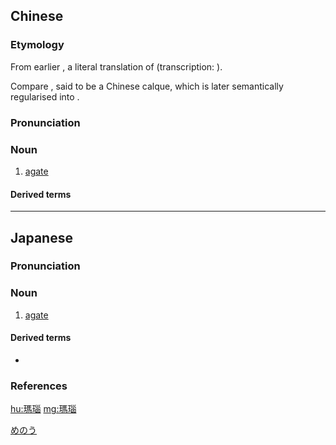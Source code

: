 {{also|玛瑙}}
==Chinese==
{{zh-forms|s=玛瑙}}

===Etymology===
From earlier {{zh-l|*馬腦|tr=mǎnǎo|horse's brain}}, a literal translation of {{der|zh|sa|अश्मगर्भ||emerald [horse + kernel]}} (transcription: {{zh-l|*阿濕嚩揭波}}).

Compare {{cog|bo|རྟ་ཀླད||agate [horse + brain]}}, said to be a Chinese calque, which is later semantically regularised into {{m|bo|རྡོ་ཀླད||agate [stone + brain]}}.

===Pronunciation===
{{zh-pron
|m=mǎnǎo
|c=maa5 nou5
|h=pfs=mâ-nó
|md=mā-nō̤
|mn=xm:má-ló/qz:má-nó͘/qz,tw:bé-ló/zz:bée-ló
|w=3mo nau
|cat=n
}}

===Noun===
{{zh-noun}}

# {{lb|zh|mineral}} [[agate]]

====Derived terms====
{{zh-der|縞瑪瑙|紅瑪瑙|瑪瑙紋}}

{{zh-cat|Gems}}

----

==Japanese==
{{ja-kanjitab|め|のう|yomi=o}}

===Pronunciation===
{{ja-pron|yomi=goon|めのう|acc=1|acc_ref=DJR|acc2=0|acc2_ref=DJR|acc3=2|acc3_ref=DJR}}

===Noun===
{{ja-noun|めのう|hhira=めなう}}

# {{lb|ja|mineral|sort=めのう}} [[agate]]

====Derived terms====
* {{ja-r|縞瑪瑙|しまめのう}}

===References===
<references/>

[[Category:ja:Gems|めのう]]

[[hu:瑪瑙]]
[[mg:瑪瑙]]